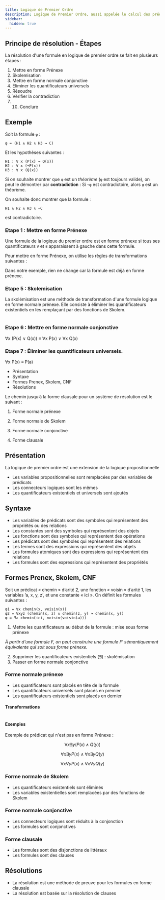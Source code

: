 ```yaml
---
title: Logique de Premier Ordre
description: Logique de Premier Ordre, aussi appelée le calcul des prédicats
sidebar:
  hidden: true
---
```



## Principe de résolution - Étapes

La résolution d'une formule en logique de premier ordre se fait en plusieurs étapes :

1. Mettre en forme Prénexe
2. Skolemisation
3. Mettre en forme normale conjonctive
4. Éliminer les quantificateurs universels
5. Résoudre
6. Vérifier la contradiction
7. 10. Conclure

## Exemple

Soit la formule `φ` :

```
φ = (H1 ∧ H2 ∧ H3 → C)
```

Et les hypothèses suivantes :

```
H1 : ∀ x (P(x) → Q(x))
H2 : ∀ x (¬P(x))
H3 : ∀ x (Q(x))
```

Si on souhaite montrer que `φ` est un _théorème_ (`φ` est toujours valide), on peut le démontrer par **contradiction** :
Si `¬φ` est contradictoire, alors `φ` est un théorème.

On souhaite donc montrer que la formule :

```
H1 ∧ H2 ∧ H3 ∧ ¬C 
```
est contradictoire.

### Etape 1 : Mettre en forme Prénexe

Une formule de la logique du premier ordre est en forme prénexe si tous ses quantificateurs `∀` et `∃` apparaissent à gauche dans cette formule.

Pour mettre en forme Prénexe, on utilise les règles de transformations suivantes :

<Table
  title="Règles de transformations en forme prénexe"
  headers={["Forme initiale", "Forme prénexe"]}
  rows={
    [
      ["¬∀xF", "∃x¬F"],
      ["(∀xF) ∧ G", "∀x (F ∧ G)"],
      ["(∀xF) ∨ G", "∀x (F ∨ G)"],
      ["(∀xF) → G", "∃x (F → G)"],
      ["G ∧ (∀xF)", "∀x (G ∧ F)"],
      ["G ∨ (∀xF)", "∀x (G ∨ F)"],
      ["G → (∀xF)", "∀x (G → F)"],
      ["¬∃xF", "∀x¬F"],
      ["(∃xF) ∧ G", "∃x (F ∧ G)"],
      ["(∃xF) ∨ G", "∃x (F ∨ G)"],
      ["(∃xF) → G", "∀x (F → G)"],
      ["G ∧ (∃xF)", "∃x (G ∧ F)"],
      ["G ∨ (∃xF)", "∃x (G ∨ F)"],
      ["G → (∃xF)", "∃x (G → F)"]
    ]
  }
/>

Dans notre exemple, rien ne change car la formule est déjà en forme prénexe.

### Etape 5 : Skolemisation

La skolémisation est une méthode de transformation d'une formule logique en forme normale prénexe. Elle consiste à éliminer les quantificateurs existentiels en les remplaçant par des fonctions de Skolem.

<Table
  title="Règles de transformations en forme de Skolem"
  headers={["Forme initiale", "Forme skolémisée"]}
  rows={
    [
      ["∃x F", "F[x/t]"],
    ]
  }
/>

### Etape 6 : Mettre en forme normale conjonctive

∀x (P(x) ∨ Q(x)) ≡ ∀x P(x) ∨ ∀x Q(x)

### Etape 7 : Éliminer les quantificateurs universels.

∀x P(x) ≡ P(a)





- Présentation
- Syntaxe
- Formes Prenex, Skolem, CNF
- Résolutions

Le chemin jusqu’à la forme clausale pour un système de résolution est le suivant :

1. Forme normale prénexe

2. Forme normale de Skolem

3. Forme normale conjonctive

4. Forme clausale

## Présentation

La logique de premier ordre est une extension de la logique propositionnelle

- Les variables propositionnelles sont remplacées par des variables de prédicats
- Les connecteurs logiques sont les mêmes
- Les quantificateurs existentiels et universels sont ajoutés

## Syntaxe

- Les variables de prédicats sont des symboles qui représentent des propriétés ou des relations
- Les constantes sont des symboles qui représentent des objets
- Les fonctions sont des symboles qui représentent des opérations
- Les prédicats sont des symboles qui représentent des relations
- Les termes sont des expressions qui représentent des objets
- Les formules atomiques sont des expressions qui représentent des relations
- Les formules sont des expressions qui représentent des propriétés

## Formes Prenex, Skolem, CNF

Soit un prédicat « chemin » d’arité 2, une fonction « voisin » d’arité 1, les variables ’a, x, y, z’, et une constante « ici ». On définit les formules suivantes :

```
φ1 = ∀x chemin(x, voisin(x))
φ2 = ∀xyz (chemin(x, z) ∧ chemin(z, y) → chemin(x, y))
φ = ∃a chemin(ici, voisin(voisin(a)))

```

1. Mettre les quantificateurs au début de la formule : mise sous forme prénexe

_À partir d’une formule F, on peut construire une formule F′ sémantiquement équivalente qui soit sous forme prénexe._


2. Supprimer les quantificateurs existentiels (∃) : skolémisation
3. Passer en forme normale conjonctive


### Forme normale prénexe

- Les quantificateurs sont placés en tête de la formule
- Les quantificateurs universels sont placés en premier
- Les quantificateurs existentiels sont placés en dernier

#### Transformations 

<Table
  title="Transformations"
  headers={["Formule", "Transformation"]}
  rows={
    [
      ["¬∀x φ", "∃x ¬φ"],
      ["¬∃x φ", "∀x ¬φ"],
      ["φ ∨ ∀x φ′", "∀x (φ ∨ φ′)"],
      ["φ ∨ ∃x φ′", "∃x (φ ∨ φ′)"],
      ["∀x φ ∨ φ′", "∀x (φ ∨ φ′)"],
      ["∃x φ ∨ φ′", "∃x (φ ∨ φ′)"],
      ["φ ∧ ∀x φ′", "∀x (φ ∧ φ′)"],
      ["φ ∧ ∃x φ′", "∃x (φ ∧ φ′)"],
      ["∀x φ ∧ φ′", "∀x (φ ∧ φ′)"],
      ["∃x φ ∧ φ′", "∃x (φ ∧ φ′)"],
      ["φ → ∀x φ′", "∀x (φ → φ′)"],
      ["φ → ∃x φ′", "∃x (φ → φ′)"],
      ["∀x φ → φ′", "∃x (φ → φ′)"],
      ["∃x φ → φ′", "∀x (φ → φ′)"]
    ]
  }
/>


#### Exemples

Exemple de prédicat qui n'est pas en forme Prénexe :





$$
\forall x \exists y (P(x) \land Q(y))
$$

$$
\forall x \exists y P(x) \land \forall x \exists y Q(y)
$$

$$
\forall x \forall y P(x) \land \forall x \forall y Q(y)
$$

### Forme normale de Skolem

- Les quantificateurs existentiels sont éliminés
- Les variables existentielles sont remplacées par des fonctions de Skolem

### Forme normale conjonctive

- Les connecteurs logiques sont réduits à la conjonction
- Les formules sont conjonctives

### Forme clausale

- Les formules sont des disjonctions de littéraux
- Les formules sont des clauses

## Résolutions

- La résolution est une méthode de preuve pour les formules en forme clausale
- La résolution est basée sur la résolution de clauses
